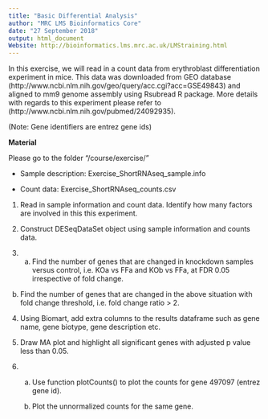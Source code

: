 ```yaml
---
title: "Basic Differential Analysis"
author: "MRC LMS Bioinformatics Core"
date: "27 September 2018"
output: html_document
Website: http://bioinformatics.lms.mrc.ac.uk/LMStraining.html
---
```


In this exercise, we will read in a count data from erythroblast differentiation experiment in mice. 
This data was downloaded from GEO database (http://www.ncbi.nlm.nih.gov/geo/query/acc.cgi?acc=GSE49843) and aligned to mm9 genome assembly using  Rsubread R package. More details with regards to this experiment please refer to (http://www.ncbi.nlm.nih.gov/pubmed/24092935). 

(Note: Gene identifiers are entrez gene ids)

**Material**

Please go to the folder "/course/exercise/"

  * Sample description: Exercise_ShortRNAseq_sample.info
  
  * Count data: Exercise_ShortRNAseq_counts.csv


1. Read in sample information and count data.
   Identify how many factors are involved in this this experiment.


2. Construct DESeqDataSet object using sample information and counts data.


 3. a) Find the number of genes that are changed in knockdown samples versus control, i.e. KOa vs FFa and KOb vs FFa, at FDR 0.05 irrespective of fold change.

  b) Find the number of genes that are changed in the above situation with fold change threshold, i.e. fold change ratio > 2.
 
 4. Using Biomart, add extra columns to the results dataframe such as gene name, gene biotype, gene description etc. 
 
 5. Draw MA plot and highlight all significant genes with adjusted p value less than 0.05.  

 6. (a) Use function plotCounts() to plot the counts for gene 497097 (entrez gene id). 
  
    (b) Plot the unnormalized counts for the same gene.
 






